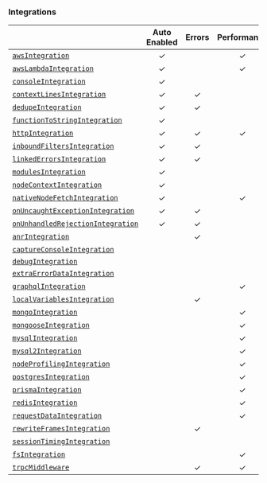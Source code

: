 ### Integrations

|                                                           | **Auto Enabled** | **Errors** | **Performance** | **Additional Context** |
| --------------------------------------------------------- | :--------------: | :--------: | :-------------: | :--------------------: |
| [`awsIntegration`](./aws)                                 |        ✓         |            |        ✓        |                        |
| [`awsLambdaIntegration`](./awslambda)                     |        ✓         |            |        ✓        |                        |
| [`consoleIntegration`](./console)                         |        ✓         |            |                 |           ✓            |
| [`contextLinesIntegration`](./contextlines)               |        ✓         |     ✓      |                 |                        |
| [`dedupeIntegration`](./dedupe)                           |        ✓         |     ✓      |                 |                        |
| [`functionToStringIntegration`](./functiontostring)       |        ✓         |            |                 |                        |
| [`httpIntegration`](./http)                               |        ✓         |     ✓      |        ✓        |           ✓            |
| [`inboundFiltersIntegration`](./inboundfilters)           |        ✓         |     ✓      |                 |                        |
| [`linkedErrorsIntegration`](./linkederrors)               |        ✓         |     ✓      |                 |                        |
| [`modulesIntegration`](./modules)                         |        ✓         |            |                 |           ✓            |
| [`nodeContextIntegration`](./nodecontext)                 |        ✓         |            |                 |           ✓            |
| [`nativeNodeFetchIntegration`](./nodefetch)               |        ✓         |            |        ✓        |           ✓            |
| [`onUncaughtExceptionIntegration`](./onuncaughtexception) |        ✓         |     ✓      |                 |                        |
| [`onUnhandledRejectionIntegration`](./unhandledrejection) |        ✓         |     ✓      |                 |                        |
| [`anrIntegration`](./anr)                                 |                  |     ✓      |                 |                        |
| [`captureConsoleIntegration`](./captureconsole)           |                  |            |                 |           ✓            |
| [`debugIntegration`](./debug)                             |                  |            |                 |                        |
| [`extraErrorDataIntegration`](./extraerrordata)           |                  |            |                 |           ✓            |
| [`graphqlIntegration`](./graphql)                         |                  |            |        ✓        |                        |
| [`localVariablesIntegration`](./localvariables)           |                  |     ✓      |                 |                        |
| [`mongoIntegration`](./mongo)                             |                  |            |        ✓        |                        |
| [`mongooseIntegration`](./mongoose)                       |                  |            |        ✓        |                        |
| [`mysqlIntegration`](./mysql)                             |                  |            |        ✓        |                        |
| [`mysql2Integration`](./mysql2)                           |                  |            |        ✓        |                        |
| [`nodeProfilingIntegration`](./nodeprofiling)             |                  |            |        ✓        |                        |
| [`postgresIntegration`](./postgres)                       |                  |            |        ✓        |                        |
| [`prismaIntegration`](./prisma)                           |                  |            |        ✓        |                        |
| [`redisIntegration`](./redis)                             |                  |            |        ✓        |                        |
| [`requestDataIntegration`](./requestdata)                 |                  |            |        ✓        |                        |
| [`rewriteFramesIntegration`](./rewriteframes)             |                  |     ✓      |                 |                        |
| [`sessionTimingIntegration`](./sessiontiming)             |                  |            |                 |           ✓            |
| [`fsIntegration`](./fs)                                   |                  |            |        ✓        |                        |
| [`trpcMiddleware`](./trpc)                                |                  |     ✓      |        ✓        |           ✓            |
